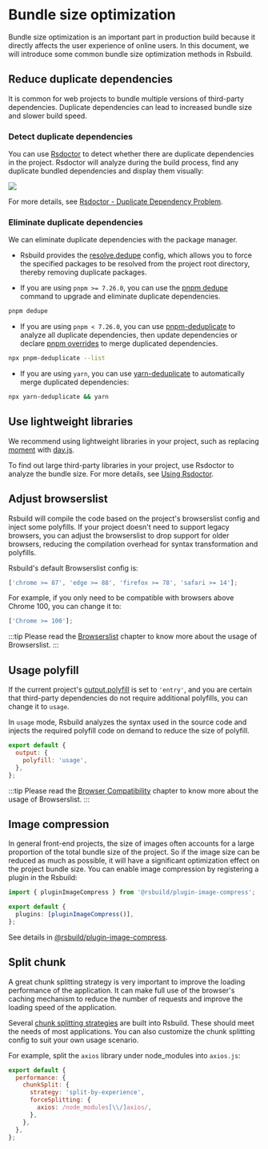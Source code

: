 # Bundle size optimization

Bundle size optimization is an important part in production build because it directly affects the user experience of online users. In this document, we will introduce some common bundle size optimization methods in Rsbuild.

## Reduce duplicate dependencies

It is common for web projects to bundle multiple versions of third-party dependencies. Duplicate dependencies can lead to increased bundle size and slower build speed.

### Detect duplicate dependencies

You can use [Rsdoctor](https://rsdoctor.rs) to detect whether there are duplicate dependencies in the project. Rsdoctor will analyze during the build process, find any duplicate bundled dependencies and display them visually:

![](https://assets.rspack.rs/rsbuild/assets/rsdoctor-duplicated-packages.png)

For more details, see [Rsdoctor - Duplicate Dependency Problem](https://rsdoctor.rs/blog/topic/duplicate-pkg-problem).

### Eliminate duplicate dependencies

We can eliminate duplicate dependencies with the package manager.

- Rsbuild provides the [resolve.dedupe](/config/resolve/dedupe) config, which allows you to force the specified packages to be resolved from the project root directory, thereby removing duplicate packages.

- If you are using `pnpm >= 7.26.0`, you can use the [pnpm dedupe](https://pnpm.io/cli/dedupe) command to upgrade and eliminate duplicate dependencies.

```bash
pnpm dedupe
```

- If you are using `pnpm < 7.26.0`, you can use [pnpm-deduplicate](https://github.com/ocavue/pnpm-deduplicate) to analyze all duplicate dependencies, then update dependencies or declare [pnpm overrides](https://pnpm.io/package_json#pnpmoverrides) to merge duplicated dependencies.

```bash
npx pnpm-deduplicate --list
```

- If you are using `yarn`, you can use [yarn-deduplicate](https://github.com/scinos/yarn-deduplicate) to automatically merge duplicated dependencies:

```bash
npx yarn-deduplicate && yarn
```

## Use lightweight libraries

We recommend using lightweight libraries in your project, such as replacing [moment](https://momentjs.com/) with [day.js](https://day.js.org/).

To find out large third-party libraries in your project, use Rsdoctor to analyze the bundle size. For more details, see [Using Rsdoctor](/guide/debug/rsdoctor).

## Adjust browserslist

Rsbuild will compile the code based on the project's browserslist config and inject some polyfills. If your project doesn't need to support legacy browsers, you can adjust the browserslist to drop support for older browsers, reducing the compilation overhead for syntax transformation and polyfills.

Rsbuild's default Browserslist config is:

```js
['chrome >= 87', 'edge >= 88', 'firefox >= 78', 'safari >= 14'];
```

For example, if you only need to be compatible with browsers above Chrome 100, you can change it to:

```js
['Chrome >= 100'];
```

:::tip
Please read the [Browserslist](/guide/advanced/browserslist) chapter to know more about the usage of Browserslist.
:::

## Usage polyfill

If the current project's [output.polyfill](/config/output/polyfill) is set to `'entry'`, and you are certain that third-party dependencies do not require additional polyfills, you can change it to `usage`.

In `usage` mode, Rsbuild analyzes the syntax used in the source code and injects the required polyfill code on demand to reduce the size of polyfill.

```js
export default {
  output: {
    polyfill: 'usage',
  },
};
```

:::tip
Please read the [Browser Compatibility](/guide/advanced/browser-compatibility) chapter to know more about the usage of Browserslist.
:::

## Image compression

In general front-end projects, the size of images often accounts for a large proportion of the total bundle size of the project. So if the image size can be reduced as much as possible, it will have a significant optimization effect on the project bundle size. You can enable image compression by registering a plugin in the Rsbuild:

```ts title="rsbuild.config.ts"
import { pluginImageCompress } from '@rsbuild/plugin-image-compress';

export default {
  plugins: [pluginImageCompress()],
};
```

See details in [@rsbuild/plugin-image-compress](https://github.com/rspack-contrib/rsbuild-plugin-image-compress).

## Split chunk

A great chunk splitting strategy is very important to improve the loading performance of the application. It can make full use of the browser's caching mechanism to reduce the number of requests and improve the loading speed of the application.

Several [chunk splitting strategies](/guide/optimization/code-splitting) are built into Rsbuild. These should meet the needs of most applications. You can also customize the chunk splitting config to suit your own usage scenario.

For example, split the `axios` library under node_modules into `axios.js`:

```js
export default {
  performance: {
    chunkSplit: {
      strategy: 'split-by-experience',
      forceSplitting: {
        axios: /node_modules[\\/]axios/,
      },
    },
  },
};
```
